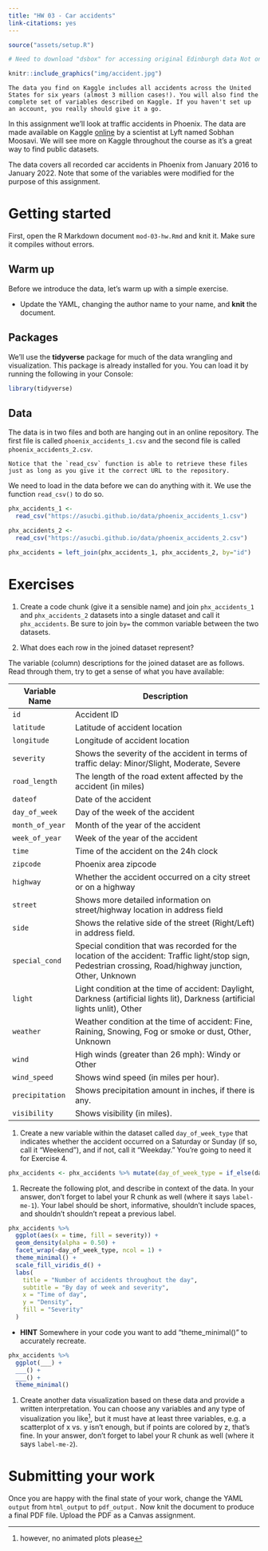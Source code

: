 ```yaml
---
title: "HW 03 - Car accidents"
link-citations: yes
---
```


```r
source("assets/setup.R")

# Need to download "dsbox" for accessing original Edinburgh data Not on CRAN: devtools::install_github("rstudio-education/dsbox")
```

```r
knitr::include_graphics("img/accident.jpg")
```

```marginfigure
The data you find on Kaggle includes all accidents across the United States for six years (almost 3 million cases!). You will also find the complete set of variables described on Kaggle. If you haven't set up an account, you really should give it a go.
```

In this assignment we'll look at traffic accidents in Phoenix.
The data are made available on Kaggle [online](https://www.kaggle.com/datasets/sobhanmoosavi/us-accidents?resource=download) by a scientist at Lyft named Sobhan Moosavi. We will see more on Kaggle throughout the course as it's a great way to find public datasets. 

The data covers all recorded car accidents in Phoenix from January 2016 to January 2022. Note that some of the variables were modified for the purpose of this assignment. 

<!-- https://smoosavi.org/datasets/us_accidents -->
<!-- https://www.kaggle.com/datasets/sobhanmoosavi/us-accidents?resource=download -->
<!-- Sobhan Moosavi; Scientist at Lyft, former CSE PhD student at Ohio State University -->

# Getting started

First, open the R Markdown document `mod-03-hw.Rmd` and knit it. Make sure it compiles without errors.

## Warm up

Before we introduce the data, let's warm up with a simple exercise.

-   Update the YAML, changing the author name to your name, and **knit** the document.

## Packages

We'll use the **tidyverse** package for much of the data wrangling and visualization. This package is already installed for you. You can load it by running the following in your Console:

```r
library(tidyverse)
```

## Data

The data is in two files and both are hanging out in an online repository. The first file is called `phoenix_accidents_1.csv` and the second file is called `phoenix_accidents_2.csv`. 

```marginfigure
Notice that the `read_csv` function is able to retrieve these files just as long as you give it the correct URL to the repository. 
```

We need to load in the data before we can do anything with it. We use the function `read_csv()` to do so. 

```r
phx_accidents_1 <- 
  read_csv("https://asucbi.github.io/data/phoenix_accidents_1.csv") 

phx_accidents_2 <- 
  read_csv("https://asucbi.github.io/data/phoenix_accidents_2.csv") 
```

```r
phx_accidents = left_join(phx_accidents_1, phx_accidents_2, by="id")
```

# Exercises

1.  Create a code chunk (give it a sensible name) and join `phx_accidents_1` and `phx_accidents_2` datasets into a single dataset and call it `phx_accidents`. Be sure to join `by=` the common variable between the two datasets. 

1. What does each row in the joined dataset represent?

The variable (column) descriptions for the joined dataset are as follows. Read through them, try to get a sense of what you have available:

| Variable Name                                      | Description                                                                                                                                                |
|----------------------------------------------------|------------------------------------------------------------------------------------------------------------------------------------------------------------|
| `id` | Accident ID |
| `latitude` | Latitude of accident location |                                                                                             
| `longitude` | Longitude of accident location |
| `severity` | Shows the severity of the accident in terms of traffic delay: Minor/Slight, Moderate, Severe |
| `road_length` | The length of the road extent affected by the accident (in miles) |
| `dateof` | Date of the accident |
| `day_of_week` | Day of the week of the accident |
| `month_of_year` | Month of the year of the accident |
| `week_of_year` | Week of the year of the accident |
| `time` | Time of the accident on the 24h clock |
| `zipcode` | Phoenix area zipcode |
| `highway` | Whether the accident occurred on a city street or on a highway |
| `street` | Shows more detailed information on street/highway location in address field |
| `side` | Shows the relative side of the street (Right/Left) in address field. |
| `special_cond` | Special condition that was recorded for the location of the accident: Traffic light/stop sign, Pedestrian crossing, Road/highway junction, Other, Unknown |
| `light` | Light condition at the time of accident: Daylight, Darkness (artificial lights lit), Darkness (artificial lights unlit), Other |
| `weather` | Weather condition at the time of accident: Fine, Raining, Snowing, Fog or smoke or dust, Other, Unknown |
| `wind` | High winds (greater than 26 mph): Windy or Other |
| `wind_speed` | Shows wind speed (in miles per hour). |
| `precipitation` | Shows precipitation amount in inches, if there is any. |
| `visibility` | Shows visibility (in miles). |

1.  Create a new variable within the dataset called `day_of_week_type` that indicates whether the accident occurred on a Saturday or Sunday (if so, call it "Weekend"), and if not, call it "Weekday." You're going to need it for Exercise 4. 

```r
phx_accidents <- phx_accidents %>% mutate(day_of_week_type = if_else(day_of_week %in% c("Sat", "Sun"), "Weekend", "Weekday"))
```

1.  Recreate the following plot, and describe in context of the data. In your answer, don't forget to label your R chunk as well (where it says `label-me-1`). Your label should be short, informative, shouldn't include spaces, and shouldn't shouldn't repeat a previous label.

```r
phx_accidents %>%
  ggplot(aes(x = time, fill = severity)) +
  geom_density(alpha = 0.50) +
  facet_wrap(~day_of_week_type, ncol = 1) +
  theme_minimal() +
  scale_fill_viridis_d() +
  labs(
    title = "Number of accidents throughout the day",
    subtitle = "By day of week and severity",
    x = "Time of day",
    y = "Density",
    fill = "Severity"
  ) 
```

- __HINT__ Somewhere in your code you want to add "theme_minimal()" to accurately recreate.

```r
phx_accidents %>%
  ggplot(___) +
  ___() +
  ___() +
  theme_minimal()
```

1.  Create another data visualization based on these data and provide a written interpretation. You can choose any variables and any type of visualization you like^[however,  no animated plots please], but it must have at least three variables, e.g. a scatterplot of x vs. y isn't enough, but if points are colored by z, that's fine. In your answer, don't forget to label your R chunk as well (where it says `label-me-2`).

# Submitting your work

Once you are happy with the final state of your work, change the YAML `output` from `html_output` to `pdf_output.` Now knit the document to produce a final PDF file. Upload the PDF as a Canvas assignment.  
